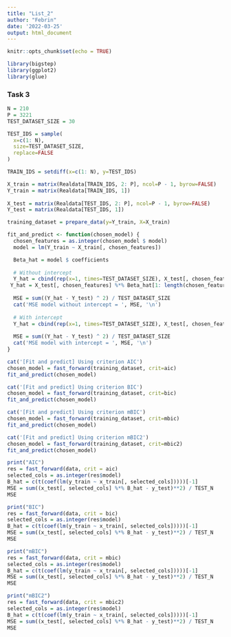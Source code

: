 ```yaml
---
title: "List_2"
author: "Febrin"
date: '2022-03-25'
output: html_document
---
```


```r
knitr::opts_chunk$set(echo = TRUE)
```

```r
library(bigstep)
library(ggplot2)
library(glue)
```

### Task 3

```r
N = 210
P = 3221
TEST_DATASET_SIZE = 30

TEST_IDS = sample(
  x=c(1: N), 
  size=TEST_DATASET_SIZE, 
  replace=FALSE
)

TRAIN_IDS = setdiff(x=c(1: N), y=TEST_IDS)

X_train = matrix(Realdata[TRAIN_IDS, 2: P], ncol=P - 1, byrow=FALSE)
Y_train = matrix(Realdata[TRAIN_IDS, 1])
  
X_test = matrix(Realdata[TEST_IDS, 2: P], ncol=P - 1, byrow=FALSE)
Y_test = matrix(Realdata[TEST_IDS, 1])

training_dataset = prepare_data(y=Y_train, X=X_train)
```

```r
fit_and_predict <- function(chosen_model) {
  chosen_features = as.integer(chosen_model $ model)
  model = lm(Y_train ~ X_train[, chosen_features])

  Beta_hat = model $ coefficients
  
  # Without intercept
  Y_hat = cbind(rep(x=1, times=TEST_DATASET_SIZE), X_test[, chosen_features]) %*% Beta_hat
 Y_hat = X_test[, chosen_features] %*% Beta_hat[1: length(chosen_features) + 1]
  
  MSE = sum((Y_hat - Y_test) ^ 2) / TEST_DATASET_SIZE
  cat('MSE model without intercept = ', MSE, '\n')
  
  # With intercept
  Y_hat = cbind(rep(x=1, times=TEST_DATASET_SIZE), X_test[, chosen_features]) %*% Beta_hat
  
  MSE = sum((Y_hat - Y_test) ^ 2) / TEST_DATASET_SIZE
  cat('MSE model with intercept = ', MSE, '\n')
}
```


```r
cat('[Fit and predict] Using criterion AIC')
chosen_model = fast_forward(training_dataset, crit=aic)
fit_and_predict(chosen_model)

cat('[Fit and predict] Using criterion BIC')
chosen_model = fast_forward(training_dataset, crit=bic)
fit_and_predict(chosen_model)

cat('[Fit and predict] Using criterion mBIC')
chosen_model = fast_forward(training_dataset, crit=mbic)
fit_and_predict(chosen_model)

cat('[Fit and predict] Using criterion mBIC2')
chosen_model = fast_forward(training_dataset, crit=mbic2)
fit_and_predict(chosen_model)
```


```r


print("AIC")
res = fast_forward(data, crit = aic)
selected_cols = as.integer(res$model)
B_hat = c(t(coef(lm(y_train ~ x_train[, selected_cols]))))[-1]
MSE = sum((x_test[, selected_cols] %*% B_hat - y_test)**2) / TEST_N
MSE

print("BIC")
res = fast_forward(data, crit = bic)
selected_cols = as.integer(res$model)
B_hat = c(t(coef(lm(y_train ~ x_train[, selected_cols]))))[-1]
MSE = sum((x_test[, selected_cols] %*% B_hat - y_test)**2) / TEST_N
MSE

print("mBIC")
res = fast_forward(data, crit = mbic)
selected_cols = as.integer(res$model)
B_hat = c(t(coef(lm(y_train ~ x_train[, selected_cols]))))[-1]
MSE = sum((x_test[, selected_cols] %*% B_hat - y_test)**2) / TEST_N
MSE

print("mBIC2")
res = fast_forward(data, crit = mbic2)
selected_cols = as.integer(res$model)
B_hat = c(t(coef(lm(y_train ~ x_train[, selected_cols]))))[-1]
MSE = sum((x_test[, selected_cols] %*% B_hat - y_test)**2) / TEST_N
MSE
```

